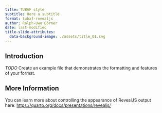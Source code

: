 ```yaml
---
title: TUBAF style
subtitle: Here a subtitle
format: tubaf-revealjs
author: Ralph-Uwe Börner
date: last-modified
title-slide-attributes: 
  data-background-image: ./assets/title_01.svg
---
```


## Introduction

*TODO* Create an example file that demonstrates the formatting and features of your format.

## More Information

You can learn more about controlling the appearance of RevealJS output here: <https://quarto.org/docs/presentations/revealjs/>

